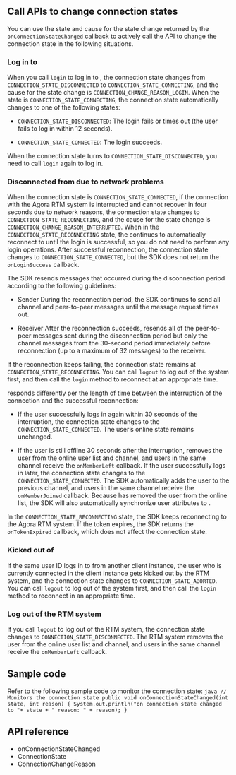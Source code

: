 <PlatformWrapper platform="android">
        
## Call APIs to change connection states

You can use the state and cause for the state change returned by the `onConnectionStateChanged` callback to actively call the API to change the connection state in the following situations.

### Log in to <Vg k="SIG" />

When you call `login` to log in to <Vg k="SIG" />, the connection state changes from `CONNECTION_STATE_DISCONNECTED` to `CONNECTION_STATE_CONNECTING`, and the cause for the state change is `CONNECTION_CHANGE_REASON_LOGIN`. When the state is `CONNECTION_STATE_CONNECTING`, the connection state automatically changes to one of the following states:

-   `CONNECTION_STATE_DISCONNECTED`: The login fails or times out (the user fails to log in within 12 seconds).

-   `CONNECTION_STATE_CONNECTED`: The login succeeds.

When the connection state turns to `CONNECTION_STATE_DISCONNECTED`, you need to call `login` again to log in.

### Disconnected from <Vg k="SIG" /> due to network problems

When the connection state is `CONNECTION_STATE_CONNECTED`, if the connection with the Agora RTM system is interrupted and cannot recover in four seconds due to network reasons, the connection state changes to `CONNECTION_STATE_RECONNECTING`, and the cause for the state change is `CONNECTION_CHANGE_REASON_INTERRUPTED`. When in the `CONNECTION_STATE_RECONNECTING` state, the <Vg k="MESS_SDK" /> continues to automatically reconnect to <Vg k="SIG" /> until the login is successful, so you do not need to perform any login operations. After successful reconnection, the connection state changes to `CONNECTION_STATE_CONNECTED`, but the SDK does not return the `onLoginSuccess` callback.

The SDK resends messages that occurred during the disconnection period according to the following guidelines:

-   Sender
    During the reconnection period, the SDK continues to send all channel and peer-to-peer messages until the message request times out.

-   Receiver
    After the reconnection succeeds, <Vg k="SIG" /> resends all of the peer-to-peer messages sent during the disconnection period but only the channel messages from the 30-second period immediately before reconnection (up to a maximum of 32 messages) to the receiver.

If the reconnection keeps failing, the connection state remains at `CONNECTION_STATE_RECONNECTING`. You can call `logout` to log out of the system first, and then call the `login` method to reconnect at an appropriate time.

<Vg k="SIG" /> responds differently per the length of time between the interruption of the connection and the successful reconnection:

-   If the user successfully logs in again within 30 seconds of the interruption, the connection state changes to the `CONNECTION_STATE_CONNECTED`. The user’s online state remains unchanged.

-   If the user is still offline 30 seconds after the interruption, <Vg k="SIG" /> removes the user from the online user list and channel, and users in the same channel receive the `onMemberLeft` callback. If the user successfully logs in later, the connection state changes to the `CONNECTION_STATE_CONNECTED`. The SDK automatically adds the user to the previous channel, and users in the same channel receive the `onMemberJoined` callback. Because <Vg k="SIG" /> has removed the user from the online list, the SDK will also automatically synchronize user attributes to <Vg k="SIG" />.

In the `CONNECTION_STATE_RECONNECTING` state, the SDK keeps reconnecting to the Agora RTM system. If the token expires, the SDK returns the `onTokenExpired` callback, which does not affect the connection state.

### Kicked out of <Vg k="SIG" />

If the same user ID logs in to <Vg k="SIG" /> from another client instance, the user who is currently connected in the client instance gets kicked out by the RTM system, and the connection state changes to `CONNECTION_STATE_ABORTED`. You can call `logout` to log out of the system first, and then call the `login` method to reconnect in an appropriate time.

### Log out of the RTM system

If you call `logout` to log out of the RTM system, the connection state changes to `CONNECTION_STATE_DISCONNECTED`. The RTM system removes the user from the online user list and channel, and users in the same channel receive the `onMemberLeft` callback.

## Sample code

Refer to the following sample code to monitor the connection state:
    ```java
    // Monitors the connection state
    public void onConnectionStateChanged(int state, int reason)
    {
       System.out.println("on connection state changed to "+ state + " reason: " + reason);
     }
    ```

## API reference

-   <Link to="{{Global.SIGNALING_API_REF_ANDROID_ROOT}}/interfaceio_1_1agora_1_1rtm_1_1_rtm_client_listener.html#a9b6f86cb2d7d5ec4adf0b6d645c16bf9">onConnectionStateChanged</Link>

-   <Link to="{{Global.SIGNALING_API_REF_ANDROID_ROOT}}/interfaceio_1_1agora_1_1rtm_1_1_rtm_status_code_1_1_connection_state.html">ConnectionState</Link>

-   <Link to="{{Global.SIGNALING_API_REF_ANDROID_ROOT}}/interfaceio_1_1agora_1_1rtm_1_1_rtm_status_code_1_1_connection_change_reason.html">ConnectionChangeReason</Link>
</PlatformWrapper>
